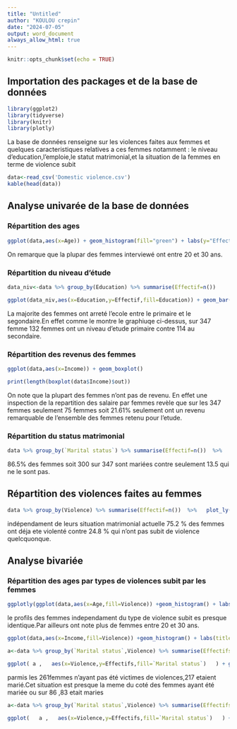 ---
title: "Untitled"
author: "KOULOU crepin"
date: "2024-07-05"
output: word_document
always_allow_html: true
---

```{r setup, include=FALSE}
knitr::opts_chunk$set(echo = TRUE)
```



## Importation des packages et de la base de données

```{r message=FALSE}
library(ggplot2) 
library(tidyverse) 
library(knitr) 
library(plotly)
```

La base de données renseigne sur les violences faites aux femmes et quelques caracteristiques relatives a ces femmes notamment : le niveau d'education,l'emploie,le statut matrimonial,et la situation de la femmes en terme de violence subit

```{r message=FALSE}
data<-read_csv('Domestic violence.csv')
kable(head(data))
```

## Analyse univarée de la base de données

### Répartition des ages

```{r}
ggplot(data,aes(x=Age)) + geom_histogram(fill="green") + labs(y="Effectifs",title = "Répartition des ages") + theme(plot.title = element_text(hjust = 0.5,face = "bold"),axis.text.x = element_text(size = 10),axis.text.y = element_text(size = 10),axis.title.y=element_text(vjust = 2.5))
```

On remarque que la plupar des femmes interviewé ont entre 20 et 30 ans.

### Répartition du niveau d'étude

```{r}
data_niv<-data %>% group_by(Education) %>% summarise(Effectif=n())  

ggplot(data_niv,aes(x=Education,y=Effectif,fill=Education)) + geom_bar(stat = "identity") + geom_text(aes(label=Effectif),position = position_stack(vjust = 1.05),col="blue")  +coord_flip()
```

La majorite des femmes ont arreté l'ecole entre le primaire et le segondaire.En effet comme le montre le graphiuqe ci-dessus, sur 347 femme 132 femmes ont un niveau d'etude primaire contre 114 au secondaire.

### Répartition des revenus des femmes

```{r}
ggplot(data,aes(x=Income)) + geom_boxplot()
```

```{r}
print(length(boxplot(data$Income)$out))
```

On note que la plupart des femmes n'ont pas de revenu. En effet une inspection de la repartition des salaire par femmes revèle que sur les 347 femmes seulement 75 femmes soit 21.61% seulement ont un revenu remarquable de l'ensemble des femmes retenu pour l'etude.

### Répartition du status matrimonial

```{r}
data %>% group_by(`Marital status`) %>% summarise(Effectif=n())  %>%   plot_ly(     labels = ~`Marital status`,     values = ~Effectif,     type = 'pie',     hole=0.4   ) %>% layout(     title = "Répartition du status matrimonial",     xaxis = list(showgrid = FALSE, zeroline = FALSE, showticklabels = FALSE),     yaxis = list(showgrid = FALSE, zeroline = FALSE, showticklabels = FALSE),     showlegend = TRUE,     legend = list(       orientation = "h",       x = 0.5,       xanchor = "center",       y = -0.1     )   )
```

86.5% des femmes soit 300 sur 347 sont mariées contre seulement 13.5 qui ne le sont pas.

## Répartition des violences faites au femmes

```{r}
data %>% group_by(Violence) %>% summarise(Effectif=n())  %>%   plot_ly(     labels = ~Violence,     values = ~Effectif,     type = 'pie',     hole=0.4   ) %>% layout(     title = "Répartition des violences envers les femmes",     xaxis = list(showgrid = FALSE, zeroline = FALSE, showticklabels = FALSE),     yaxis = list(showgrid = FALSE, zeroline = FALSE, showticklabels = FALSE),     showlegend = TRUE,     legend = list(       orientation = "h",       x = 0.5,       xanchor = "center",       y = -0.1     )   )
```

indépendament de leurs situation matrimonial actuelle 75.2 % des femmes ont déja ete violenté contre 24.8 % qui n'ont pas subit de violence quelcquonque.

## Analyse bivariée

### Répartition des ages par types de violences subit par les femmes

```{r message=FALSE, warning=FALSE}
ggplotly(ggplot(data,aes(x=Age,fill=Violence)) +geom_histogram() + labs(title="Répartition des ages par types de violences subit par les femmes",y="Effectifs") + theme(plot.title = element_text(hjust = 0.5)))
```

le profils des femmes independament du type de violence subit es presque identique.Par ailleurs ont note plus de femmes entre 20 et 30 ans.

```{r}
ggplot(data,aes(x=Income,fill=Violence)) +geom_histogram() + labs(title="Répartition du Revenu par types de violences subit par les femmes",y="Effectifs") + theme(plot.title = element_text(hjust = 0.5))
```

```{r}
a<-data %>% group_by(`Marital status`,Violence) %>% summarise(Effectifs=n()) 

ggplot( a ,   aes(x=Violence,y=Effectifs,fill=`Marital status`)   ) + geom_bar(stat='identity') +geom_text(aes(label=Effectifs),position = position_stack(vjust = 0.5))
```

parmis les 261femmes n'ayant pas été victimes de violences,217 etaient marié.Cet situation est presque la meme du coté des femmes ayant été mariée ou sur 86 ,83 etait maries

```{r}
a<-data %>% group_by(`Marital status`,Violence) %>% summarise(Effectifs=n()) 

ggplot(   a ,   aes(x=Violence,y=Effectifs,fill=`Marital status`)   ) + geom_bar(stat='identity') +geom_text(aes(label=Effectifs),position = position_stack(vjust = 0.5))
```
